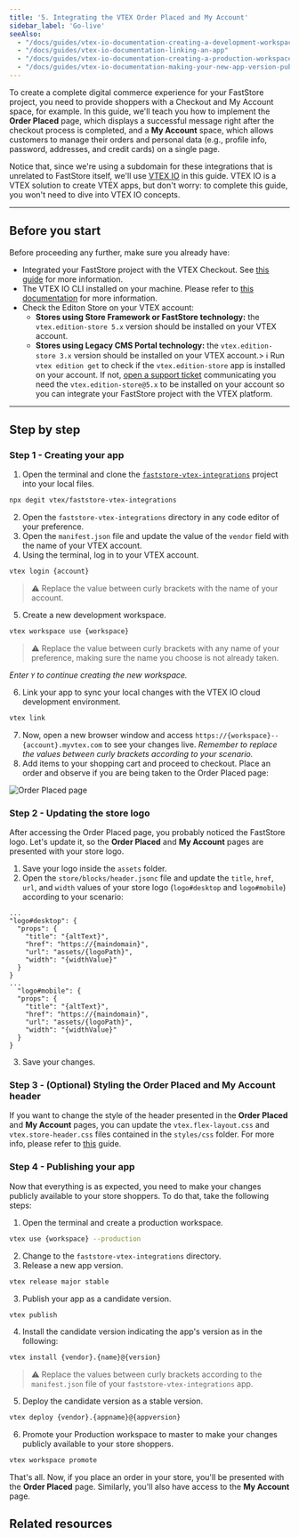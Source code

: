 ```yaml
---
title: '5. Integrating the VTEX Order Placed and My Account'
sidebar_label: 'Go-live'
seeAlso:
  - "/docs/guides/vtex-io-documentation-creating-a-development-workspace"
  - "/docs/guides/vtex-io-documentation-linking-an-app"
  - "/docs/guides/vtex-io-documentation-creating-a-production-workspace"
  - "/docs/guides/vtex-io-documentation-making-your-new-app-version-publicly-available"
---
```


To create a complete digital commerce experience for your FastStore project, you need to provide shoppers with a Checkout and My Account space, for example. In this guide, we'll teach you how to implement the **Order Placed** page, which displays a successful message right after the checkout process is completed, and a **My Account** space, which allows customers to manage their orders and personal data (e.g., profile info, password, addresses, and credit cards) on a single page.

Notice that, since we're using a subdomain for these integrations that is unrelated to FastStore itself, we'll use [VTEX IO](https://developers.vtex.com/docs/guides/vtex-io-documentation-what-is-vtex-io) in this guide. VTEX IO is a VTEX solution to create VTEX apps, but don't worry: to complete this guide, you won't need to dive into VTEX IO concepts.

---

## Before you start

Before proceeding any further, make sure you already have:

- Integrated your FastStore project with the VTEX Checkout. See [this guide](/how-to-guides/platform-integration/vtex/integrating-vtex-checkout) for more information.
- The VTEX IO CLI installed on your machine. Please refer to [this documentation](https://developers.vtex.com/vtex-developer-docs/docs/vtex-io-documentation-vtex-io-cli-installation-and-command-reference) for more information.
- Check the Editon Store on your VTEX account:
  - **Stores using Store Framework or FastStore technology:** the `vtex.edition-store 5.x` version should be installed on your VTEX account.
  - **Stores using Legacy CMS Portal technology:** the `vtex.edition-store 3.x` version should be installed on your VTEX account.> ℹ️ Run `vtex edition get` to check if the `vtex.edition-store` app is installed on your account. If not, [open a support ticket](https://help.vtex.com/en/support) communicating you need the `vtex.edition-store@5.x` to be installed on your account so you can integrate your FastStore project with the VTEX platform.

---

## Step by step

### Step 1 - Creating your app

1. Open the terminal and clone the [`faststore-vtex-integrations`](https://github.com/vtex/faststore-vtex-integrations/) project into your local files.

```bash
npx degit vtex/faststore-vtex-integrations
```

2. Open the `faststore-vtex-integrations` directory in any code editor of your preference.
3. Open the `manifest.json` file and update the value of the `vendor` field with the name of your VTEX account.
4. Using the terminal, log in to your VTEX account.

```bash
vtex login {account}
```

> ⚠️ Replace the value between curly brackets with the name of your account.

5. Create a new development workspace.

```bash
vtex workspace use {workspace}
```
> ⚠️ Replace the value between curly brackets with any name of your preference, making sure the name you choose is not already taken.

   *Enter `Y` to continue creating the new workspace.*

6. Link your app to sync your local changes with the VTEX IO cloud development environment.

```bash
vtex link
```

7. Now, open a new browser window and access `https://{workspace}--{account}.myvtex.com` to see your changes live. _Remember to replace the values between curly brackets according to your scenario._
8. Add items to your shopping cart and proceed to checkout. Place an order and observe if you are being taken to the Order Placed page:

![Order Placed page](https://vtexhelp.vtexassets.com/assets/docs/src/order-placed-page___1c8555354e041450be5fb90f7ba1f7d6.png)

### Step 2 - Updating the store logo

After accessing the Order Placed page, you probably noticed the FastStore logo. Let's update it, so the **Order Placed** and **My Account** pages are presented with your store logo.

1. Save your logo inside the `assets` folder.
2. Open the `store/blocks/header.jsonc` file and update the `title`, `href`, `url`, and `width` values of your store logo (`logo#desktop` and `logo#mobile`) according to your scenario:

```jsonc filename="store/blocks/header.json" {4-7,13-16} copy
...
"logo#desktop": {
  "props": {
    "title": "{altText}",
    "href": "https://{maindomain}",
    "url": "assets/{logoPath}",
    "width": "{widthValue}"
  }
}
...
  "logo#mobile": {
  "props": {
    "title": "{altText}",
    "href": "https://{maindomain}",
    "url": "assets/{logoPath}",
    "width": "{widthValue}"
  }
}
```

3. Save your changes.

### Step 3 - (Optional) Styling the Order Placed and My Account header

If you want to change the style of the header presented in the **Order Placed** and **My Account** pages, you can update the `vtex.flex-layout.css` and `vtex.store-header.css` files contained in the `styles/css` folder. For more info, please refer to [this](https://developers.vtex.com/vtex-developer-docs/docs/vtex-io-documentation-using-css-handles-for-store-customization) guide.

### Step 4 - Publishing your app

Now that everything is as expected, you need to make your changes publicly available to your store shoppers. To do that, take the following steps:

1. Open the terminal and create a production workspace.

```bash
vtex use {workspace} --production
```

2. Change to the `faststore-vtex-integrations` directory.
3. Release a new app version.

```bash
vtex release major stable
```

3. Publish your app as a candidate version.

```bash
vtex publish
```

4. Install the candidate version indicating the app's version as in the following:

```bash
vtex install {vendor}.{name}@{version}
```

> ⚠️ Replace the values between curly brackets according to the `manifest.json` file of your `faststore-vtex-integrations` app.

5. Deploy the candidate version as a stable version.

```bash
vtex deploy {vendor}.{appname}@{appversion}
```

6. Promote your Production workspace to master to make your changes publicly available to your store shoppers.

```bash
vtex workspace promote
```

That's all. Now, if you place an order in your store, you'll be presented with the **Order Placed** page. Similarly, you'll also have access to the **My Account** page.

## Related resources
